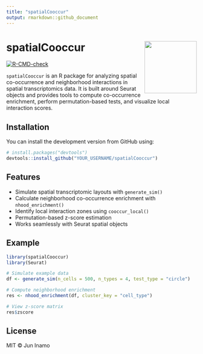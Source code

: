 ```yaml
---
title: "spatialCooccur"
output: rmarkdown::github_document
---
```


<!-- README.md is generated from README.Rmd. Please edit that file -->

# spatialCooccur <img src="man/figures/logo.png" align="right" height="138" />

[![R-CMD-check](https://github.com/YOUR_USERNAME/spatialCooccur/actions/workflows/R-CMD-check.yaml/badge.svg)](https://github.com/YOUR_USERNAME/spatialCooccur/actions)

`spatialCooccur` is an R package for analyzing spatial co-occurrence and neighborhood interactions in spatial transcriptomics data.
It is built around Seurat objects and provides tools to compute co-occurrence enrichment, perform permutation-based tests, and visualize local interaction scores.

## Installation

You can install the development version from GitHub using:

```r
# install.packages("devtools")
devtools::install_github("YOUR_USERNAME/spatialCooccur")
```

## Features

- Simulate spatial transcriptomic layouts with `generate_sim()`
- Calculate neighborhood co-occurrence enrichment with `nhood_enrichment()`
- Identify local interaction zones using `cooccur_local()`
- Permutation-based z-score estimation
- Works seamlessly with Seurat spatial objects

## Example

```r
library(spatialCooccur)
library(Seurat)

# Simulate example data
df <- generate_sim(n_cells = 500, n_types = 4, test_type = "circle")

# Compute neighborhood enrichment
res <- nhood_enrichment(df, cluster_key = "cell_type")

# View z-score matrix
res$zscore
```

## License

MIT © Jun Inamo


